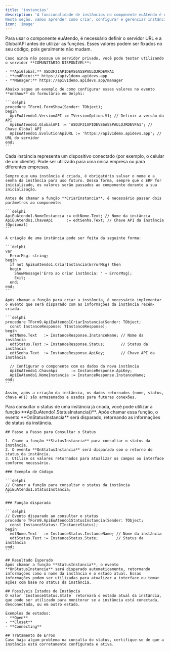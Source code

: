 ```yaml
---
title: 'instancias'
description: 'A funcionalidade de instâncias no componente euAtendo é essencial para a gestão de múltiplas empresas simultâneos. Cada instância representa uma conexão ativa com um canal de comunicação (como WhatsApp), permitindo que sua empresa tenha diferentes clientes configurados para diversos setores ou serviços.
Nesta seção, vamos aprender como criar, configurar e gerenciar instâncias, garantindo um controle eficiente sobre as operações de atendimento.'
icon: 'image'
---
```

<AccordionGroup>
  <Accordion icon="server" title="Autenticando o servidor da API">
    Para usar o componente euAtendo, é necessário definir o servidor URL e a GlobalAPI antes de utilizar as funções. Esses valores podem ser fixados no seu código, pois geralmente não mudam.

    Caso ainda não possua um servidor privado, você pode testar utilizando o servidor **COMUNITÁRIO DISPONÍVEL**:

    - **ApiGlobal:** ASD3F21APIDEVS6A5SPAULOJRDEVFA1
    - **endPoint:** https://apiv1demo.apidevs.app
    - **Manager:** https://apiv1demo.apidevs.app/manager

    Abaixo segue um exemplo de como configurar esses valores no evento **onShow** do formulário em Delphi:

    ```delphi
    procedure TForm1.FormShow(Sender: TObject);
    begin
      ApiEuAtendo1.VersionAPI := TVersionOption.V1; // Definir a versão da API
      ApiEuAtendo1.GlobalAPI := 'ASD3F21APIDEVS6A5SPAULOJRDEVFA1'; // Chave Global API
      ApiEuAtendo1.EvolutionApiURL := 'https://apiv1demo.apidevs.app'; // URL do servidor
    end;
    ```
  </Accordion>

  <Accordion icon="mobile" title="Instâncias 'Celulares de Clientes'">
    Cada instância representa um dispositivo conectado (por exemplo, o celular de um cliente). Pode ser utilizado para uma única empresa ou para diferentes empresas. 

    Sempre que uma instância é criada, é obrigatório salvar o nome e a senha da instância para uso futuro. Dessa forma, sempre que o ERP for inicializado, os valores serão passados ao componente durante a sua inicialização.

    Antes de chamar a função **CriarInstancia**, é necessário passar dois parâmetros ao componente:

    ```delphi
    ApiEuAtendo1.NomeInstancia := edtNome.Text; // Nome da instância
    ApiEuAtendo1.ChaveApi      := edtSenha.Text; // Chave API da instância (Opcional)
    ```

    A criação de uma instância pode ser feita da seguinte forma:

    ```delphi
    var
      ErrorMsg: string;
    begin
      if not ApiEuAtendo1.CriarInstancia(ErrorMsg) then
      begin
        ShowMessage('Erro ao criar instância: ' + ErrorMsg);
        Exit;
      end;
    end;
    ```

    Após chamar a função para criar a instância, é necessário implementar o evento que será disparado com as informações da instância recém-criada:

    ```delphi
    procedure TForm9.ApiEuAtendo1CriarInstancia(Sender: TObject;
      const InstanceResponse: TInstanceResponse);
    begin
      edtNome.Text   := InstanceResponse.InstanceName; // Nome da instância
      edtStatus.Text := InstanceResponse.Status;       // Status da instância
      edtSenha.Text  := InstanceResponse.ApiKey;       // Chave API da instância

      // Configurar o componente com os dados da nova instância
      ApiEuAtendo1.ChaveApi      := InstanceResponse.ApiKey;
      ApiEuAtendo1.NomeInstancia := InstanceResponse.InstanceName;
    end;
    ```

    Assim, após a criação da instância, os dados retornados (nome, status, chave API) são armazenados e usados para futuras conexões.
  </Accordion>
  
 <Accordion icon="mobile" title="Consultar Status da Instância">
    Para consultar o status de uma instância já criada, você pode utilizar a função **ApiEuAtendo1.StatusInstancia()**. Após chamar essa função, o evento **OnStatusInstancia** será disparado, retornando as informações de status da instância.

    ## Passo a Passo para Consultar o Status

    1. Chame a função **StatusInstancia** para consultar o status da instância.
    2. O evento **OnStatusInstancia** será disparado com o retorno do status da instância.
    3. Utilize os valores retornados para atualizar os campos ou interface conforme necessário.

    ### Exemplo de Código

    ```delphi
    // Chamar a função para consultar o status da instância
    ApiEuAtendo1.StatusInstancia;
    ```

    ### Função disparada

    ```delphi
    // Evento disparado ao consultar o status
    procedure TForm9.ApiEuAtendo1StatusInstancia(Sender: TObject;
      const InstanceStatus: TInstanceStatus);
    begin
      edtNome.Text   := InstanceStatus.InstanceName; // Nome da instância
      edtStatus.Text := InstanceStatus.State;        // Status da instância
    end;
    ```

    ## Resultado Esperado
    Após chamar a função **StatusInstancia**, o evento **OnStatusInstancia** será disparado automaticamente, retornando informações como o nome da instância e o estado atual. Essas informações podem ser utilizadas para atualizar a interface ou tomar ações com base no status da instância.

    ## Possíveis Estados de Instância
    O valor `InstanceStatus.State` retornará o estado atual da instância, que pode ser utilizado para monitorar se a instância está conectada, desconectada, ou em outro estado.

    Exemplos de estados:
    - **Open**
    - **Closet**
    - **Connecting**

    ## Tratamento de Erros
    Caso haja algum problema na consulta do status, certifique-se de que a instância está corretamente configurada e ativa.
</Accordion>


  
  
  
  
  
  
</AccordionGroup>